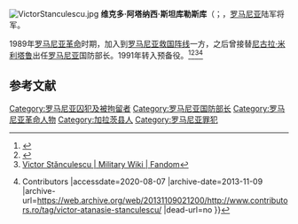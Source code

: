 {{Refimprove|time=2020-08-14T14:00:29+00:00}}
[[File:VictorStanculescu.jpg|thumb]]
'''维克多·阿塔纳西·斯坦库勒斯库'''（{{lang-ro|Victor Atanasie Stănculescu}}；{{bd|1928年|5月10日|2016年|6月19日|catIdx=V}}，[[罗马尼亚|罗马尼亚]]陆军将军。

1989年[[罗马尼亚革命|罗马尼亚革命]]时期，加入到[[罗马尼亚救国阵线|罗马尼亚救国阵线]]一方，之后曾接替[[尼古拉·米利塔鲁|尼古拉·米利塔鲁]]出任[[罗马尼亚|罗马尼亚]]国防部长。1991年转入预备役。<ref>{{Cite web |url=https://www.nytimes.com/2016/06/22/world/europe/victor-stanculescu-romanian-general-who-turned-against-ceausescu-dies-at-88.html |title=Victor Stanculescu, 88, Romanian General Who Turned Against Ceausescu, Dies |accessdate=2020-08-07 |archive-date=2019-05-08 |archive-url=https://web.archive.org/web/20190508082410/https://www.nytimes.com/2016/06/22/world/europe/victor-stanculescu-romanian-general-who-turned-against-ceausescu-dies-at-88.html |dead-url=no }}</ref><ref>{{Cite web |url=https://www.mediafax.ro/revolutie-30/pe-generalul-stanculescu-l-au-ajuns-blestemele-ceausestilor-ceausescu-a-fost-de-acord-sa-fugim-el-tremura-manea-manescu-tremura-nu-mai-putea-conduce-18675344 |title=Pe generalul Stănculescu l-au ajuns blestemele Ceauşeştilor: „Ceauşescu a fost de acord să fugim, el tremura, Manea Mănescu tremura. Nu mai putea conduce" |accessdate=2020-08-07 |archive-date=2019-12-22 |archive-url=https://web.archive.org/web/20191222182338/https://www.mediafax.ro/revolutie-30/pe-generalul-stanculescu-l-au-ajuns-blestemele-ceausestilor-ceausescu-a-fost-de-acord-sa-fugim-el-tremura-manea-manescu-tremura-nu-mai-putea-conduce-18675344 |dead-url=no }}</ref><ref>[https://military.wikia.org/wiki/Victor_St%C4%83nculescu Victor Stănculescu | Military Wiki | Fandom]</ref><ref>{{Cite web |url=http://www.contributors.ro/tag/victor-atanasie-stanculescu/ |title=Victor Atanasie Stanculescu {{!}} Contributors |accessdate=2020-08-07 |archive-date=2013-11-09 |archive-url=https://web.archive.org/web/20131109021200/http://www.contributors.ro/tag/victor-atanasie-stanculescu/ |dead-url=no }}</ref>

== 参考文献 ==
{{Reflist}}

[[Category:罗马尼亚囚犯及被拘留者|Category:罗马尼亚囚犯及被拘留者]]
[[Category:罗马尼亚国防部长|Category:罗马尼亚国防部长]]
[[Category:罗马尼亚革命人物|Category:罗马尼亚革命人物]]
[[Category:加拉茨县人|Category:加拉茨县人]]
[[Category:罗马尼亚罪犯|Category:罗马尼亚罪犯]]